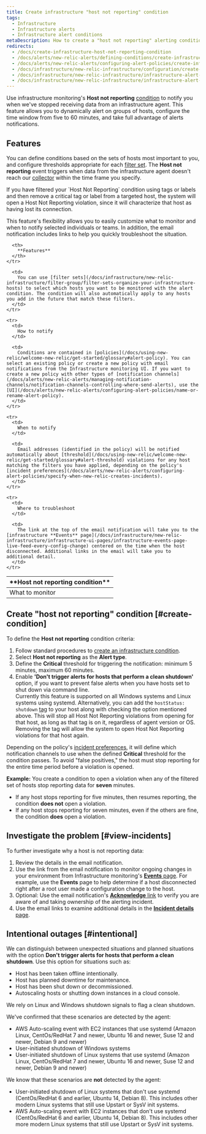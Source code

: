 ```yaml
---
title: Create infrastructure "host not reporting" condition
tags:
  - Infrastructure
  - Infrastructure alerts
  - Infrastructure alert conditions
metaDescription: How to create a "host not reporting" alerting condition for infrastructure monitoring.
redirects:
  - /docs/create-infrastructure-host-not-reporting-condition
  - /docs/alerts/new-relic-alerts/defining-conditions/create-infrastructure-host-not-reporting-condition
  - /docs/alerts/new-relic-alerts/configuring-alert-policies/create-infrastructure-host-not-reporting-condition
  - /docs/infrastructure/new-relic-infrastructure/configuration/create-infrastructure-host-not-reporting-condition
  - /docs/infrastructure/new-relic-infrastructure/infrastructure-alert-conditions/create-infrastructure-host-not-reporting-condition
  - /docs/infrastructure/new-relic-infrastructure/infrastructure-alert-conditions
---
```


Use infrastructure monitoring's **Host not reporting** [condition](/docs/infrastructure/new-relic-infrastructure/configuration/infrastructure-alerts-add-edit-or-view-host-alert-information) to notify you when we've stopped receiving data from an infrastructure agent. This feature allows you to dynamically alert on groups of hosts, configure the time window from five to 60 minutes, and take full advantage of alerts notifications.

## Features

You can define conditions based on the sets of hosts most important to you, and configure thresholds appropriate for each [filter set](/docs/infrastructure/new-relic-infrastructure/filter-group/filter-sets-organize-your-infrastructure-hosts). The **Host not reporting** event triggers when data from the infrastructure agent doesn't reach our [collector](/docs/accounts-partnerships/education/getting-started-new-relic/glossary#collector) within the time frame you specify.

<Callout variant="caution">
  If you have filtered your `Host Not Reporting` condition using tags or labels and then remove a critical tag or label from a targeted host, the system will open a Host Not Reporting violation, since it will characterize that host as having lost its connection.
</Callout>

This feature's flexibility allows you to easily customize what to monitor and when to notify selected individuals or teams. In addition, the email notification includes links to help you quickly troubleshoot the situation.

<table>
  <thead>
    <tr>
      <th style={{ width: "200px" }}>
        **Host not reporting condition**
      </th>

      <th>
        **Features**
      </th>
    </tr>
  </thead>

  <tbody>
    <tr>
      <td>
        What to monitor
      </td>

      <td>
        You can use [filter sets](/docs/infrastructure/new-relic-infrastructure/filter-group/filter-sets-organize-your-infrastructure-hosts) to select which hosts you want to be monitored with the alert condition. The condition will also automatically apply to any hosts you add in the future that match these filters.
      </td>
    </tr>

    <tr>
      <td>
        How to notify
      </td>

      <td>
        Conditions are contained in [policies](/docs/using-new-relic/welcome-new-relic/get-started/glossary#alert-policy). You can select an existing policy or create a new policy with email notifications from the Infrastructure monitoring UI. If you want to create a new policy with other types of [notification channels](/docs/alerts/new-relic-alerts/managing-notification-channels/notification-channels-controlling-where-send-alerts), use the [UI](/docs/alerts/new-relic-alerts/configuring-alert-policies/name-or-rename-alert-policy).
      </td>
    </tr>

    <tr>
      <td>
        When to notify
      </td>

      <td>
        Email addresses (identified in the policy) will be notified automatically about [threshold](/docs/using-new-relic/welcome-new-relic/get-started/glossary#alert-threshold) violations for any host matching the filters you have applied, depending on the policy's [incident preferences](/docs/alerts/new-relic-alerts/configuring-alert-policies/specify-when-new-relic-creates-incidents).
      </td>
    </tr>

    <tr>
      <td>
        Where to troubleshoot
      </td>

      <td>
        The link at the top of the email notification will take you to the [infrastructure **Events** page](/docs/infrastructure/new-relic-infrastructure/infrastructure-ui-pages/infrastructure-events-page-live-feed-every-config-change) centered on the time when the host disconnected. Additional links in the email will take you to additional detail.
      </td>
    </tr>
  </tbody>
</table>

## Create "host not reporting" condition [#create-condition]

To define the **Host not reporting** condition criteria:

1. Follow standard procedures to [create an infrastructure condition](/docs/infrastructure/new-relic-infrastructure/configuration/infrastructure-alerts-add-edit-or-view-host-alert-information).
2. Select **Host not reporting** as the **Alert type**.
3. Define the **Critical** threshold for triggering the notification: minimum 5 minutes, maximum 60 minutes.
4. Enable **'Don't trigger alerts for hosts that perform a clean shutdown'** option, if you want to prevent false alerts when you have hosts set to shut down via command line.  
   Currently this feature is supported on all Windows systems and Linux systems using systemd.
   Alternatively, you can add the `hostStatus: shutdown` [tag](/docs/new-relic-one/use-new-relic-one/core-concepts/use-tags-help-organize-find-your-data/) to your host along with checking the option mentioned above. This will stop all Host Not Reporting violations from opening for that host, as long as that tag is on it, regardless of agent version or OS. Removing the tag will allow the system to open Host Not Reporting violations for that host again.

Depending on the policy's [incident preferences](/docs/alerts/new-relic-alerts/configuring-alert-policies/specify-when-new-relic-creates-incidents), it will define which notification channels to use when the defined **Critical** threshold for the condition passes. To avoid "false positives," the host must stop reporting for the entire time period before a violation is opened.

**Example:** You create a condition to open a violation when any of the filtered set of hosts stop reporting data for **seven** minutes.

* If any host stops reporting for five minutes, then resumes reporting, the condition **does not** open a violation.
* If any host stops reporting for seven minutes, even if the others are fine, the condition **does** open a violation.

## Investigate the problem [#view-incidents]

To further investigate why a host is not reporting data:

1. Review the details in the email notification.
2. Use the link from the email notification to monitor ongoing changes in your environment from Infrastructure monitoring's [**Events** page](/docs/infrastructure/new-relic-infrastructure/infrastructure-ui-pages/infrastructure-events-page-live-feed-every-config-change). For example, use the **Events** page to help determine if a host disconnected right after a root user made a configuration change to the host.
3. Optional: Use the email notification's [**Acknowledge** link](/docs/alerts/new-relic-alerts/reviewing-alert-incidents/acknowledge-alert-incidents) to verify you are aware of and taking ownership of the alerting incident.
4. Use the email links to examine additional details in the [**Incident details** page](/docs/alerts/new-relic-alerts/reviewing-alert-incidents/view-incident-violation-details).

## Intentional outages [#intentional]

We can distinguish between unexpected situations and planned situations with the option **Don't trigger alerts for hosts that perform a clean shutdown**. Use this option for situations such as:

* Host has been taken offline intentionally.
* Host has planned downtime for maintenance.
* Host has been shut down or decommissioned.
* Autoscaling hosts or shutting down instances in a cloud console.

We rely on Linux and Windows shutdown signals to flag a clean shutdown.

We've confirmed that these scenarios are detected by the agent:

* AWS Auto-scaling event with EC2 instances that use systemd (Amazon Linux, CentOs/RedHat 7 and newer, Ubuntu 16 and newer, Suse 12 and newer, Debian 9 and newer)
* User-initiated shutdown of Windows systems
* User-initiated shutdown of Linux systems that use systemd (Amazon Linux, CentOs/RedHat 7 and newer, Ubuntu 16 and newer, Suse 12 and newer, Debian 9 and newer)

We know that these scenarios are **not** detected by the agent:

* User-initiated shutdown of Linux systems that don't use systemd (CentOs/RedHat 6 and earlier, Ubuntu 14, Debian 8). This includes other modern Linux systems that still use Upstart or SysV init systems.
* AWS Auto-scaling event with EC2 instances that don't use systemd (CentOs/RedHat 6 and earlier, Ubuntu 14, Debian 8). This includes other more modern Linux systems that still use Upstart or SysV init systems.

